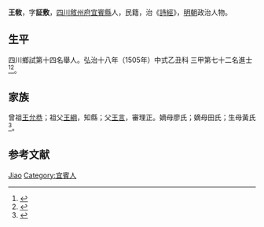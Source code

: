 {{Otheruses|other=名为王教的其他人物|王教}}
{{明清人物信息框
| 姓名 = 王敎
| 原名 =
| 圖片名稱= 
| 圖片大小 =
| 圖片說明 = 
| 最高職務 =
| 國家 = 大明 
| 爵位 =
| 籍貫 = [[四川|四川]][[敘州府|敘州府]][[宜賓縣|宜賓縣]]
| 族裔 = 
| 字號 = 
| 諡號 =
| 出生日期 = 二月初七日
| 出生地點 =
| 逝世日期 = 卒年不詳 
| 逝世地點 =
| 墓葬 =
| 配偶 = 李氏
| 親屬 = 曾祖[[王允恭|王允恭]]，祖[[王綱|王綱]]，父[[王言|王言]]，嫡母廖氏；嫡母田氏；生母黃氏
| 出身 =
* 弘治十八年乙丑科同進士出身
| 經歷 =
| 著作 = 
}}
'''王敎'''{{BD|1481年||？年||}}，字'''証敷'''，[[四川|四川]][[敘州府|敘州府]][[宜賓縣|宜賓縣]]人，民籍，治《[[詩經|詩經]]》，[[明朝|明朝]]政治人物。

== 生平 ==
四川鄉試第十四名舉人。弘治十八年（1505年）中式乙丑科<!---會試第□百四十名--->三甲第七十二名進士<ref>{{Cite book|title=《皇明贡举考》卷五|last=（明）[[张朝瑞|张朝瑞]]|first=|publisher=《续修四库全书》史部第828册|year=|isbn=|location=|pages=}}</ref><ref>{{Cite book|title=贡举志五种 上|last=鲁小俊，江俊伟著|first=|publisher=武汉：武汉大学出版社|year=2009|isbn=978-7-307-07043-1|location=|pages=}}</ref>。

== 家族 ==
曾祖[[王允恭|王允恭]]；祖父[[王綱|王綱]]，知縣；父[[王言|王言]]，審理正。嫡母廖氏；嫡母田氏；生母黃氏<ref>{{Cite book|title=天一阁藏明代科举录选刊 登科录 点校本|last=龚延明主编|first=|publisher=宁波出版社|year=2016|isbn=978-7-5526-2320-8|location=宁波|pages=|quote=《天一閣藏明代科舉錄選刊.登科錄》之《弘治十八年進士登科錄》}}</ref>。

== 参考文献 ==
{{reflist}}

{{明朝人物小作品}}
{{弘治十八年乙丑科殿試金榜}}

{{Authority control}}
{{DEFAULTSORT:Wang王}}
[[Category:王姓|Jiao]]
[[Category:宜賓人|Category:宜賓人]]